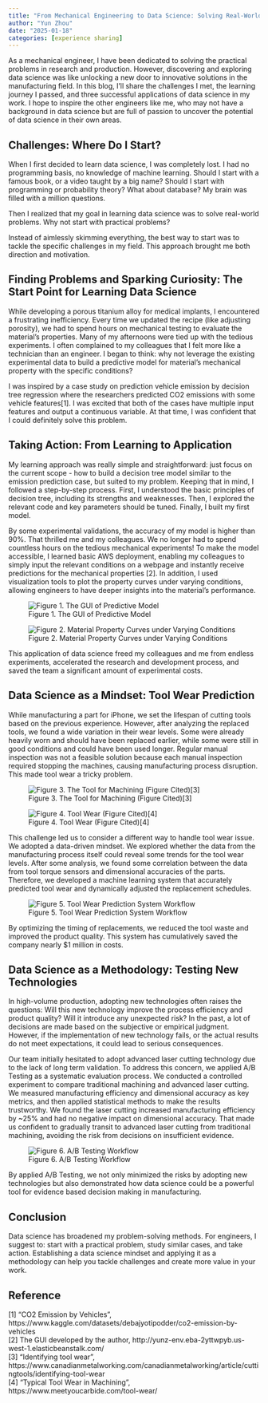 ```yaml
---
title: "From Mechanical Engineering to Data Science: Solving Real-World Manufacturing Problems"
author: "Yun Zhou"
date: "2025-01-18"
categories: [experience sharing]
---
```


As a mechanical engineer, I have been dedicated to solving the practical problems in research and production. However, discovering and exploring data science was like unlocking a new door to innovative solutions in the manufacturing field. In this blog, I’ll share the challenges I met, the learning journey I passed, and three successful applications of data science in my work. I hope to inspire the other engineers like me, who may not have a background in data science but are full of passion to  uncover the potential of data science in their own areas.

## Challenges: Where Do I Start?

When I first decided to learn data science, I was completely lost. I had no programming basis, no knowledge of machine learning. Should I start with a famous book, or a video taught by a big name? Should I start with programming or probability theory? What about database? My brain was filled with a million questions.

Then I realized that my goal in learning data science was to solve real-world problems. Why not start with practical problems?

Instead of aimlessly skimming everything, the best way to start was to tackle the specific challenges in my field. This approach brought me both direction and motivation.

## Finding Problems and Sparking Curiosity: The Start Point for Learning Data Science

While developing a porous titanium alloy for medical implants, I encountered a frustrating inefficiency. Every time we updated the recipe (like adjusting porosity), we had to spend hours on mechanical  testing to evaluate the material’s properties. Many of my afternoons were tied up with the tedious experiments. I often complained to my colleagues that I felt more like a technician than an engineer. I began to think: why not leverage the existing experimental data to build a predictive model for material’s mechanical property with the specific conditions?

I was inspired by a case study on prediction vehicle emission by decision tree regression where the researchers predicted CO2 emissions with some vehicle features[1]. I was excited that both of the cases have multiple input features and output a continuous variable. At that time, I was confident that I could definitely solve this problem.

## Taking Action: From Learning to Application

My learning approach was really simple and straightforward: just focus on the current scope - how to build a decision tree model similar to the emission prediction case, but suited to my problem. Keeping that in mind, I followed a step-by-step process. First, I understood the basic principles of decision tree, including its strengths and weaknesses. Then, I explored the relevant code and key parameters should be tuned. Finally, I built my first model.

By some experimental validations, the accuracy of my model is higher than 90%. That thrilled me and my colleagues. We no longer had to spend countless hours on  the tedious mechanical experiments! To make the model accessible, I learned basic AWS deployment, enabling my colleagues to simply input the relevant conditions on a webpage and instantly receive predictions for the mechanical properties [2]. In addition, I used visualization tools to plot the property curves under varying conditions, allowing engineers to have deeper insights into the material’s performance.

![Figure 1. The GUI of Predictive Model](gui.jpg)  

![Figure 2. Material Property Curves under Varying Conditions](curves.jpg)  

This application of data science freed my colleagues and me from endless experiments, accelerated the research and development process, and saved the team a significant amount of experimental costs.

## Data Science as a Mindset: Tool Wear Prediction

While manufacturing a part for iPhone, we set the lifespan of cutting tools based on the previous experience. However, after analyzing the replaced tools, we found a wide variation in their wear levels. Some were already heavily worn and should have been replaced earlier, while some were still in good conditions and could have been used longer. Regular manual inspection was not a feasible solution because each manual inspection required stopping the machines, causing manufacturing process disruption. This made tool wear a tricky problem.

![Figure 3. The Tool for Machining (Figure Cited)[3]](tool.jpg) 

![Figure 4. Tool Wear (Figure Cited)[4]](wear.jpg) 

This challenge led us to consider a different way to handle tool wear issue. We adopted a data-driven mindset. We explored whether the data from the manufacturing process itself could reveal some trends for the tool wear levels. After some analysis, we found some correlation between the data from tool torque sensors and dimensional accuracies of the parts. Therefore, we developed a machine learning system that accurately predicted tool wear and dynamically adjusted the replacement schedules. 

![Figure 5. Tool Wear Prediction System Workflow](wearworkflow.jpg) 

By optimizing the timing of replacements, we reduced the tool waste and improved the product quality. This system has cumulatively saved the company nearly $1 million in costs.

## Data Science as a Methodology: Testing New Technologies

In high-volume production, adopting new technologies often raises the questions: Will this new technology improve the process efficiency and product quality? Will it introduce any unexpected risk? In the past, a lot of decisions are made based on the subjective or empirical judgment. However, if the implementation of new technology fails, or the actual results do not meet expectations, it could lead to serious consequences. 

Our team initially hesitated to adopt advanced laser cutting technology due to the lack of long term validation. To address this concern, we applied A/B Testing as a systematic evaluation process. We conducted a controlled experiment to compare traditional machining and advanced laser cutting. We measured manufacturing efficiency and dimensional accuracy as key metrics, and then applied statistical methods to make the results trustworthy. We found the laser cutting increased manufacturing efficiency by ~25% and had no negative impact on dimensional accuracy. That made us confident to gradually transit to advanced laser cutting from traditional machining, avoiding the risk from decisions on insufficient evidence. 

![Figure 6. A/B Testing Workflow](abworkflow.jpg) 

By applied A/B Testing, we not only minimized the risks by adopting new technologies but also demonstrated how data science could be a powerful tool for evidence based decision making in manufacturing.

## Conclusion

Data science has broadened my problem-solving methods. For engineers, I suggest to: start with a practical problem, study similar cases, and take action. Establishing a data science mindset and applying it as a methodology can help you tackle challenges and create more value in your work.

## Reference

[1] “CO2 Emission by Vehicles”, https://www.kaggle.com/datasets/debajyotipodder/co2-emission-by-vehicles     
[2] The GUI developed by the author, http://yunz-env.eba-2yttwpyb.us-west-1.elasticbeanstalk.com/      
[3] “Identifying tool wear”, https://www.canadianmetalworking.com/canadianmetalworking/article/cuttingtools/identifying-tool-wear      
[4] “Typical Tool Wear in Machining”, https://www.meetyoucarbide.com/tool-wear/      





